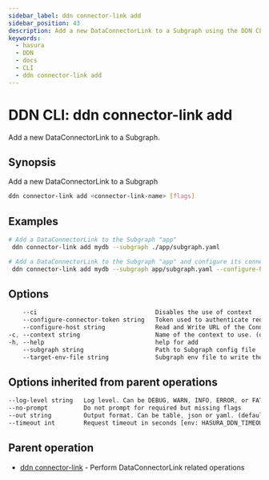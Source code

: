 ```yaml
---
sidebar_label: ddn connector-link add
sidebar_position: 43
description: Add a new DataConnectorLink to a Subgraph using the DDN CLI
keywords:
  - hasura
  - DDN
  - docs
  - CLI
  - ddn connector-link add
---
```


# DDN CLI: ddn connector-link add

Add a new DataConnectorLink to a Subgraph.

## Synopsis

Add a new DataConnectorLink to a Subgraph

```bash
ddn connector-link add <connector-link-name> [flags]
```

## Examples

```bash
# Add a DataConnectorLink to the Subgraph "app"
 ddn connector-link add mydb --subgraph ./app/subgraph.yaml

# Add a DataConnectorLink to the Subgraph "app" and configure its connector URL as the Connector's local Docker service URL
 ddn connector-link add mydb --subgraph app/subgraph.yaml --configure-host http://local.hasura.dev:<port>
```

## Options

```sass
    --ci                                 Disables the use of context
    --configure-connector-token string   Token used to authenticate requests to the Connector
    --configure-host string              Read and Write URL of the Connector
-c, --context string                     Name of the context to use. (default <current_context>)
-h, --help                               help for add
    --subgraph string                    Path to Subgraph config file
    --target-env-file string             Subgraph env file to write the connector URLs to
```

## Options inherited from parent operations

```sass
--log-level string   Log level. Can be DEBUG, WARN, INFO, ERROR, or FATAL. (default "INFO")
--no-prompt          Do not prompt for required but missing flags
--out string         Output format. Can be table, json or yaml. (default "table")
--timeout int        Request timeout in seconds [env: HASURA_DDN_TIMEOUT] (default 100)
```

## Parent operation

- [ddn connector-link](/reference/cli/commands/ddn_connector-link) - Perform DataConnectorLink related operations
